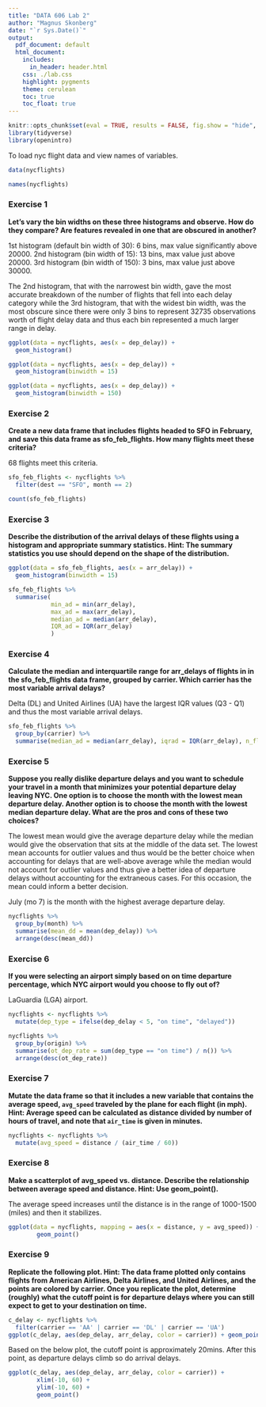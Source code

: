 ---
title: "DATA 606 Lab 2"
author: "Magnus Skonberg"
date: "`r Sys.Date()`"
output:
  pdf_document: default
  html_document:
    includes:
      in_header: header.html
    css: ./lab.css
    highlight: pygments
    theme: cerulean
    toc: true
    toc_float: true
---

```{r global-options, include=FALSE}
knitr::opts_chunk$set(eval = TRUE, results = FALSE, fig.show = "hide", message = FALSE)
library(tidyverse)
library(openintro)
```

To load nyc flight data and view names of variables.
```{r load-data, message=FALSE}
data(nycflights)
```

```{r names, message=FALSE}
names(nycflights)
```
### Exercise 1

**Let's vary the bin widths on these three histograms and observe. How do they compare? Are features revealed in one that are obscured in another?**

1st histogram (default bin width of 30): 6 bins, max value significantly above 20000.
2nd histogram (bin width of 15): 13 bins, max value just above 20000.
3rd histogram (bin width of 150): 3 bins, max value just above 30000.

The 2nd histogram, that with the narrowest bin width, gave the most accurate breakdown of the number of flights that fell into each delay category while the 3rd histogram, that with the widest bin width, was the most obscure since there were only 3 bins to represent 32735 observations worth of flight delay data and thus each bin represented a much larger range in delay.

```{r}
ggplot(data = nycflights, aes(x = dep_delay)) +
  geom_histogram()

ggplot(data = nycflights, aes(x = dep_delay)) +
  geom_histogram(binwidth = 15)

ggplot(data = nycflights, aes(x = dep_delay)) +
  geom_histogram(binwidth = 150)
```

### Exercise 2

**Create a new data frame that includes flights headed to SFO in February, and save this data frame as sfo_feb_flights. How many flights meet these criteria?**

68 flights meet this criteria.

```{r}
sfo_feb_flights <- nycflights %>%
  filter(dest == "SFO", month == 2)

count(sfo_feb_flights)
```

### Exercise 3

**Describe the distribution of the arrival delays of these flights using a histogram and appropriate summary statistics. Hint: The summary statistics you use should depend on the shape of the distribution.**

```{r}
ggplot(data = sfo_feb_flights, aes(x = arr_delay)) +
  geom_histogram(binwidth = 15)

```

```{r}
sfo_feb_flights %>%
  summarise( 
            min_ad = min(arr_delay),
            max_ad = max(arr_delay),        
            median_ad = median(arr_delay),
            IQR_ad = IQR(arr_delay)
            )
```

### Exercise 4

**Calculate the median and interquartile range for arr_delays of flights in in the sfo_feb_flights data frame, grouped by carrier. Which carrier has the most variable arrival delays?**

Delta (DL) and United Airlines (UA) have the largest IQR values (Q3 - Q1) and thus the most variable arrival delays.

```{r}
sfo_feb_flights %>%
  group_by(carrier) %>%
  summarise(median_ad = median(arr_delay), iqrad = IQR(arr_delay), n_flights = n())
```

### Exercise 5

**Suppose you really dislike departure delays and you want to schedule your travel in a month that minimizes your potential departure delay leaving NYC. One option is to choose the month with the lowest mean departure delay. Another option is to choose the month with the lowest median departure delay. What are the pros and cons of these two choices?**

The lowest mean would give the average departure delay while the median would give the observation that sits at the middle of the data set. The lowest mean accounts for outlier values and thus would be the better choice when accounting for delays that are well-above average while the median would not account for outlier values and thus give a better idea of departure delays without accounting for the extraneous cases. For this occasion, the mean could inform a better decision.

July (mo 7) is the month with the highest average departure delay.

```{r}
nycflights %>%
  group_by(month) %>%
  summarise(mean_dd = mean(dep_delay)) %>%
  arrange(desc(mean_dd))
```

### Exercise 6

**If you were selecting an airport simply based on on time departure percentage, which NYC airport would you choose to fly out of?**

LaGuardia (LGA) airport.

```{r}
nycflights <- nycflights %>%
  mutate(dep_type = ifelse(dep_delay < 5, "on time", "delayed"))
```

```{r}
nycflights %>%
  group_by(origin) %>%
  summarise(ot_dep_rate = sum(dep_type == "on time") / n()) %>%
  arrange(desc(ot_dep_rate))
```

### Exercise 7

**Mutate the data frame so that it includes a new variable that contains the average speed, `avg_speed` traveled by the plane for each flight (in mph). Hint: Average speed can be calculated as distance divided by number of hours of travel, and note that `air_time` is given in minutes.**

```{r}
nycflights <- nycflights %>%
  mutate(avg_speed = distance / (air_time / 60))
```

### Exercise 8

**Make a scatterplot of avg_speed vs. distance. Describe the relationship between average speed and distance. Hint: Use geom_point().**

The average speed increases until the distance is in the range of 1000-1500 (miles) and then it stabilizes. 

```{r}
ggplot(data = nycflights, mapping = aes(x = distance, y = avg_speed)) +
        geom_point()
```

### Exercise 9

**Replicate the following plot. Hint: The data frame plotted only contains flights from American Airlines, Delta Airlines, and United Airlines, and the points are colored by carrier. Once you replicate the plot, determine (roughly) what the cutoff point is for departure delays where you can still expect to get to your destination on time.**

```{r}

c_delay <- nycflights %>%
  filter(carrier == 'AA' | carrier == 'DL' | carrier == 'UA')
ggplot(c_delay, aes(dep_delay, arr_delay, color = carrier)) + geom_point()

```

Based on the below plot, the cutoff point is approximately 20mins. After this point, as departure delays climb so do arrival delays.

```{r}
ggplot(c_delay, aes(dep_delay, arr_delay, color = carrier)) +
        xlim(-10, 60) +
        ylim(-10, 60) +
        geom_point()
```